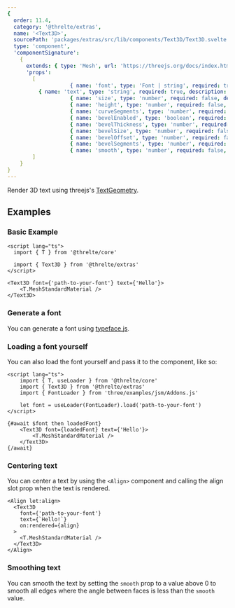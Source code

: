 ```yaml
---
{
  order: 11.4,
  category: '@threlte/extras',
  name: '<Text3D>',
  sourcePath: 'packages/extras/src/lib/components/Text3D/Text3D.svelte',
  type: 'component',
  'componentSignature':
    {
      extends: { type: 'Mesh', url: 'https://threejs.org/docs/index.html#api/en/objects/Mesh' },
      'props':
        [
					{ name: 'font', type: 'Font | string', required: true, description: 'Either a loaded font or a path to a font file.' },
          { name: 'text', type: 'string', required: true, description: 'The text to display.' },
					{ name: 'size', type: 'number', required: false, default: '100' },
					{ name: 'height', type: 'number', required: false, default: '50' },
					{ name: 'curveSegments', type: 'number', required: false, default: '12' },
					{ name: 'bevelEnabled', type: 'boolean', required: false, default: 'false' },
					{ name: 'bevelThickness', type: 'number', required: false, default: '10' },
					{ name: 'bevelSize', type: 'number', required: false, default: '8' },
					{ name: 'bevelOffset', type: 'number', required: false, default: '0' },
					{ name: 'bevelSegments', type: 'number', required: false, default: '3' },
					{ name: 'smooth', type: 'number', required: false, default: '0', description: 'Smooth all edges where the angle between faces is less than value' },
        ]
    }
}
---
```


Render 3D text using threejs's [TextGeometry](https://threejs.org/docs/index.html#examples/en/geometries/TextGeometry).

<Example path="extras/text-3d" />

## Examples

### Basic Example

```svelte title="Text3D.svelte"
<script lang="ts">
  import { T } from '@threlte/core'

  import { Text3D } from '@threlte/extras'
</script>

<Text3D font={'path-to-your-font'} text={'Hello'}>
	<T.MeshStandardMaterial />
</Text3D>
```

### Generate a font

You can generate a font using [typeface.js](https://gero3.github.io/facetype.js/).

### Loading a font yourself

You can also load the font yourself and pass it to the component, like so:

```svelte title="Text3D.svelte"
<script lang="ts">
	import { T, useLoader } from '@threlte/core'
	import { Text3D } from '@threlte/extras'
	import { FontLoader } from 'three/examples/jsm/Addons.js'

	let font = useLoader(FontLoader).load('path-to-your-font')
</script>

{#await $font then loadedFont}
	<Text3D font={loadedFont} text={'Hello'}>
		<T.MeshStandardMaterial />
	</Text3D>
{/await}
```

### Centering text

You can center a text by using the `<Align>` component and calling the align slot prop when the text is rendered.

```svelte title="Text3DCentered.svelte"
<Align let:align>
  <Text3D
    font={'path-to-your-font'}
    text={`Hello!`}
    on:rendered={align}
  >
    <T.MeshStandardMaterial />
  </Text3D>
</Align>
```

### Smoothing text

You can smooth the text by setting the `smooth` prop to a value above 0 to smooth all edges where the angle between faces is less than the `smooth` value.
